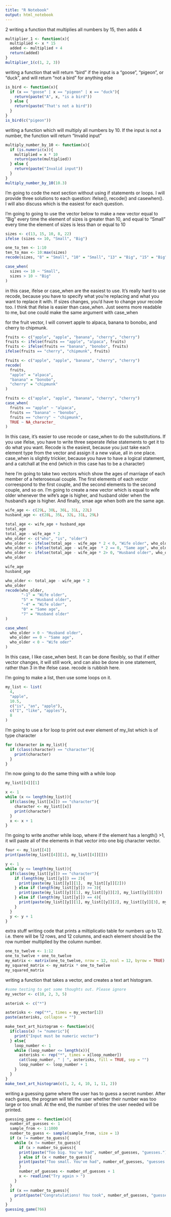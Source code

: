 ```yaml
---
title: "R Notebook"
output: html_notebook
---
```


2
writing a function that multiplies all numbers by 15, then adds 4
```r
multiplier_1 <- function(x){
  multiplied <- x * 15
  added <- multiplied + 4
  return(added)
}
multiplier_1(c(1, 2, 3))
```

writing a function that will return "bird" if the input is a "goose", "pigeon", or "duck", and will return "not a bird" for anything else
```r
is_bird <- function(x){
  if (x == "goose" | x == "pigeon" | x == "duck"){
    return(paste("A", x, "is a bird"))
  } else {
    return(paste("That's not a bird"))
  }
}
is_bird(c("pigeon"))
```

writing a function which will multiply all numbers by 10. If the input is not a number, the function will return "Invalid input"
```r
multiply_number_by_10 <- function(x){
  if (is.numeric(x)){
    multiplied = x * 10
    return(paste(multiplied))
  } else {
    return(paste("Invalid input"))
  }
}
multiply_number_by_10(10.3)
```

I'm going to code the next section without using if statements or loops.
I will provide three solutions to each question: ifelse(), recode() and casewhen(). I will also discuss which is the easiest for each question.

I'm going to going to use the vector below to make a new vector equal to "Big" every time the element of sizes is greater than 10, and equal to "Small" every time the element of sizes is less than or equal to 10
```r
sizes <- c(13, 15, 10, 8, 22)
ifelse (sizes <= 10, "Small", "Big")
```
```r
one_to_ten <- 1:10
ten_to_max <- 10:max(sizes)
recode(sizes, "8" = "Small", "10" = "Small", "13" = "Big", "15" = "Big", "22" = "Big")

```
```r
case_when(
  sizes <= 10 ~ "Small",
  sizes > 10 ~ "Big"
)
```
in this case, ifelse or case_when are the easiest to use. It's really hard to use recode, because you have to specify what you're replacing and what you want to replace it with. If sizes changes, you'd have to change your recode too. I think that ifelse is easier than case_when. Just seems more readable to me, but one could make the same argument with case_when

for the fruit vector, I will convert apple to alpaca, banana to bonobo, and cherry to chipmunk.
```r
fruits <- c("apple", "apple", "banana", "cherry", "cherry")
fruits <- ifelse(fruits == "apple", "alpaca", fruits)
fruits <- ifelse(fruits == "banana", "bonobo", fruits)
ifelse(fruits == "cherry", "chipmunk", fruits)
```
```r
fruits <- c("apple", "apple", "banana", "cherry", "cherry")
recode(
  fruits, 
  "apple" = "alpaca", 
  "banana" = "bonobo", 
  "cherry" = "chipmunk"
)
```
```r
fruits <- c("apple", "apple", "banana", "cherry", "cherry")
case_when(
  fruits == "apple" ~ "alpaca",
  fruits == "banana" ~ "bonobo",
  fruits == "cherry" ~ "chipmunk",
  TRUE ~ NA_character_
)
```
In this case, it's easier to use recode or case_when to do the substitutions. If you use ifelse, you have to write three seperate ifelse statements to get it to do what you want. Recode is the easiest, because you just take each element type from the vector and assign it a new value, all in one place. case_when is slightly trickier, because you have to have a logical statement, and a catchall at the end (which in this case has to be a character)

here I'm going to take two vectors which show the ages of marriage of each member of a heterosexual couple. The first elements of each vector correespond to the first couple, and the second elements to the second couple, and so on. 
I'm going to create a new vector which is equal to wife older whenever the wife's age is higher, and husband older when the husband's age is higher. And finally, smae age when both are the same age. 
```r
wife_age <- c(29L, 30L, 36L, 31L, 22L)
husband_age <- c(28L, 35L, 32L, 31L, 29L)

```
```r
total_age <- wife_age + husband_age
total_age
total_age - wife_age * 2
who_older <- c("who", "is", "older")
who_older <- ifelse(total_age - wife_age * 2 < 0, "Wife older", who_older)
who_older <- ifelse(total_age - wife_age  * 2 == 0, "Same age", who_older)
who_older <- ifelse(total_age - wife_age * 2> 0, "Husband older", who_older)
who_older
```
```r
wife_age
husband_age

who_older <- total_age - wife_age * 2
who_older
recode(who_older,
       "-1" = "Wife older",
       "5" = "Husband older",
       "-4" = "Wife older", 
       "0" = "Same age", 
       "7" = "Husband older"
)
```
```r
case_when(
  who_older > 0 ~ "Husband older",
  who_older == 0 ~ "Same age",
  who_older < 0 ~ "Wife oder"
)
```
In this case, I like case_when best. It can be done flexibly, so that if either vector changes, it will still work, and can also be done in one statement, rather than 3 in the ifelse case. recode is rubbish here. 

I'm going to make a list, then use some loops on it. 
```r
my_list <- list(
  4, 
  "apple", 
  10.5,
  c("is", "an", "apple"),
  c("I", "like", "apples"),
  8
)
```
I'm going to use a for loop to print out ever element of my_list which is of type character
```r
for (character in my_list){
  if (class(character) == "character"){
    print(character)
  }
}
```
I'm now going to do the same thing with a while loop
```r
my_list[[4]][1]
```

```r
x <- 1
while (x <= length(my_list)){
  if(class(my_list[[x]]) == "character"){
    character <- my_list[[x]]
    print(character)
  }
  x <- x + 1
}
```

I'm going to write another while loop, where if the element has a length() >1, it will paste all of the elements in that vector into one big character vector.
```r

four <- my_list[[4]]
print(paste(my_list[[4]][1], my_list[[4]][]))
```

```r
y <- 1
while (y <= length(my_list)){
  if(class(my_list[[y]]) == "character"){
    if (length(my_list[[y]]) == 2){
      print(paste(my_list[[y]][1],  my_list[[y]][2]))
    } else if (length(my_list[[y]]) >= 3){
      print(paste(my_list[[y]][1], my_list[[y]][2], my_list[[y]][3]))
    } else if (length(my_list[[y]]) == 4){
      print(paste(my_list[[y]][1], my_list[[y]][2], my_list[[y]][3], my_list[[y]][4]))
    }
  }
  y <- y + 1
}
```

extra stuff
writing code that prints a miltiplicatio table for numbers up to 12. i.e. there will be 12 rows, and 12 columns, and each element should be the row number multiplied by the column number.
```r
one_to_twelve <- 1:12
one_to_twelve + one_to_twelve
my_matrix <- matrix(one_to_twelve, nrow = 12, ncol = 12, byrow = TRUE)
my_squared_matrix <- my_matrix * one_to_twelve
my_squared_matrix
```

writing a function that takes a vector, and creates a text art histogram.
```r
#some testing to get some thoughts out. Please ignore
my_vector <- c(10, 2, 3, 5)

asterisk <- c("*")

asterisks <- rep("*", times = my_vector[1])
paste(asterisks, collapse = "")

```
```r
make_text_art_histogram <- function(x){
  if(class(x) != "numeric"){
    print("Input must be numeric vector")
  } else{
    loop_number <- 1
    while (loop_number <= length(x)){
      asterisks <- rep("*", times = x[loop_number])
      cat(loop_number, " | ", asterisks, fill = TRUE, sep = "")
      loop_number <- loop_number + 1
    }
  }
}
make_text_art_histogram(c(1, 2, 4, 10, 1, 11, 2))
```

writing a guessing game where the user has to guess a secret number. After each guess, the program will tell the user whether their number was too large or too small. At the end, the number of tries the user needed will be printed.
```r
guessing_game <- function(x){
  number_of_guesses <- 1
  sample_from <- 1:1000
  number_to_guess <- sample(sample_from, size = 1)
  if (x != number_to_guess){
    while (x != number_to_guess){
      if (x > number_to_guess){
      print(paste("Too big. You've had", number_of_guesses, "guesses."))
      } else if (x < number_to_guess){
      print(paste("Too small. You've had", number_of_guesses, "guesses."))
      }
      number_of_guesses <- number_of_guesses + 1
      x <- readline("Try again > ")
    }
  }
  if (x == number_to_guess){
    print(paste("Congratulations! You took", number_of_guesses, "guesses."))
  }
}
guessing_game(766)
```















